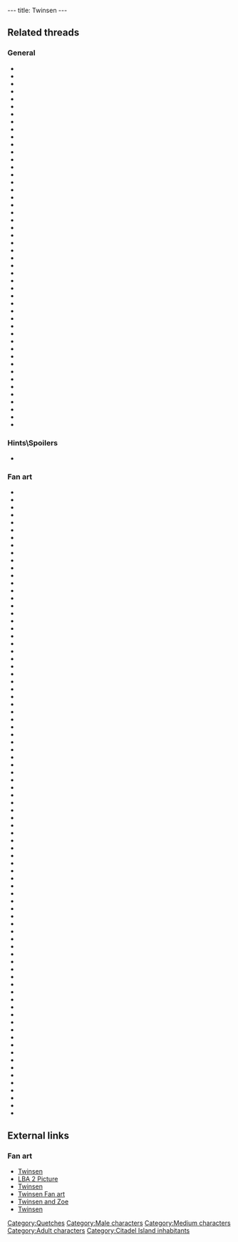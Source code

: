 ---
title: Twinsen
---

{{Character|
Name=Twinsen|
Image=TWINSEN.jpg|
Race=[[Quetch]]|
Gender=Male|
Size=Medium|
Age=Adult}}

==Related threads==
===General===
* {{thread|id=10988|title=Twinsen`s tattoo}}
* {{thread|id=10944|title=a twinsen that could swim}}
* {{thread|id=10898|title=Does Twinsen REALLY love Zoe`?}}
* {{thread|id=10423|title=Shocking Images! (E! True Hollywood story)}}
* {{thread|id=9040|title=Toss Up FINAL MATCH!}}
* {{thread|id=10042|title=LBA comic}}
* {{thread|id=9859|title=just finished LBA2, again}}
* {{thread|id=2893|title=Twinsen's Family}}
* {{thread|id=8895|title=Second Semi of the Toss Up!}}
* {{thread|id=7763|title=balloon twinsen, it will be made :D}}
* {{thread|id=8479|title=Twinsens Parents}}
* {{thread|id=8432|title=Are Twinsen and Zoe married?}}
* {{thread|id=8400|title=Who's voice is Twinsen???}}
* {{thread|id=8339|title=I find it funny...}}
* {{thread|id=8262|title=It's a girl!}}
* {{thread|id=7871|title=Twinsen's birthday}}
* {{thread|id=7967|title=Twinsen's parents ?}}
* {{thread|id=7924|title=Jobs for Twinsen & Zoe}}
* {{thread|id=7470|title=Twinsen Surname? Or Forename?}}
* {{thread|id=6981|title=Twinsen's voice}}
* {{thread|id=6949|title=Why?}}
* {{thread|id=6700|title=A theory over Twinsens swimming skill}}
* {{thread|id=6847|title=It looks like Twinsen!}}
* {{thread|id=6724|title=Twinsen the peace-keeper}}
* {{thread|id=6248|title=Twinsen's expression}}
* {{thread|id=6125|title=A question}}
* {{thread|id=5217|title=What's the BEST/FUNNIEST death you've given our dear Twinsen!}}
* {{thread|id=5184|title=Twinsen & Zoe again}}
* {{thread|id=4790|title=What Does Twinsen Eat?}}
* {{thread|id=4229|title=Twinsen & Funfrock in LBA 1 & 2}}
* {{thread|id=3884|title=Twinsen, a jumper?}}
* {{thread|id=3672|title=Twinsen's grandpa}}
* {{thread|id=3745|title=Whos got the best voice?}}
* {{thread|id=3297|title=Twinsen and d&d}}
* {{thread|id=2916|title=About our hero}}
* {{thread|id=2658|title=Is it just me or does ne1 else hate}}
* {{thread|id=155|title=Twinsun - a happy jolly place? I THINK NOT}}
* {{thread|id=1696|title=LBA 3 Ideas - Teaching Twinsen Kung Fu}}
* {{thread|id=1279|title=The A4 poster}}
* {{thread|id=1357|title=Last Name}}
* {{thread|id=1368|title=Twinsen's parents}}
* {{thread|id=1092|title=twinsen to the bone}}
* {{thread|id=540|title=I just played LBA2 again.... (C)}}
* {{thread|id=548|title=I was thinking of something..}}
* {{thread|id=459|title=here we go again...}}
* {{thread|id=361|title=Twinsen's Voice}}
* {{thread|id=11518|title=Wacky Twinsen game}}
* {{thread|id=11665|title=Anyway of doing new moves with twinsen(lba2)}}

===Hints\Spoilers===
* {{thread|id=1646|title=I think people should know this}}

===Fan art===
* {{thread|id=11118|title=Twinsen in clay}}
* {{thread|id=6222|title=For those interested to see what a cell-shaded LBA would look like}}
* {{thread|id=4852|title=Twinsen's model}}
* {{thread|id=9301|title=A public service announcement}}
* {{post|id=293985|title=Silk realm}}
* {{thread|id=11560|title=Evil twinsen (for a futur LBA 3 ?? ^^)}}
* {{thread|id=11287|title=Twinsen}}
* {{thread|id=11291|title=The Heir}}
* {{thread|id=11279|title=Old drawing from 2000}}
* {{thread|id=10941|title=Authur takes control of his destiny...A twinsen Fan comic...(rough)}}
* {{thread|id=3291|title=Edited Film Pictures}}
* {{thread|id=11175|title=another mockup}}
* {{thread|id=10985|title=Niggah stole my umbrella! LBA2 version.}}
* {{thread|id=9803|title=Lba 3}}
* {{thread|id=11007|title=twinsen paint image, old}}
* {{thread|id=11083|title=Twinsen, my style}}
* {{thread|id=10794|title=LBA advance mockup}}
* {{thread|id=10891|title=Twinsen :)}}
* {{thread|id=10819|title=Twinsen want's you!}}
* {{thread|id=10812|title=Ka-meh-ha-meh.. I mean Magic ball blast}}
* {{thread|id=10751|title=Another 3D twinsen}}
* {{thread|id=10774|title=Smilies}}
* {{thread|id=10763|title=Some picture.}}
* {{thread|id=11699|title=<nowiki>[3D]</nowiki> Twinsen's PC impresses his evil twin!}}
* {{thread|id=10655|title=Twinsen Background}}
* {{post|id=260335|title=The big 3D modelling Thread.}}
* {{thread|id=10535|title=My 3D twinsen}}
* {{thread|id=10509|title=MAD J's Fan Art}}
* {{thread|id=10340|title=how twinsen should look :)}}
* {{thread|id=10468|title=1997 LBA drawings done when I still a schoolboy}}
* {{thread|id=10479|title=A sketch I didn't know of}}
* {{thread|id=9829|title=Zoe}}
* {{thread|id=3216|title=Metal Gear Twinsen}}
* {{thread|id=10334|title=The Citadel}}
* {{thread|id=10242|title=Random collection}}
* {{thread|id=10194|title=Hand Drawn Twinsen}}
* {{thread|id=9972|title=Just having a go...}}
* {{thread|id=9855|title=half a minutes work}}
* {{post|id=229377|title=LBA comics??}}
* {{thread|id=9507|title=Twinsen character}}
* {{thread|id=9209|title=3D Twinsen pics (first attempt)}}
* {{thread|id=6098|title=LBA Cartoon}}
* {{thread|id=1644|title=Twinsen with magic ball pics}}
* {{post|id=228442|title=My first 3d animation!!!}}
* {{thread|id=6093|title=Flash fan movie}}
* {{thread|id=8393|title=LBA was origianlly invented during the Rock Age!}}
* {{thread|id=8358|title=Pixel Twinsen + other things}}
* {{thread|id=8206|title=My LBA 3 fake screenshot}}
* {{thread|id=5234|title=My little treat to the mbn, yep, a fully moddelled twinsen!}}
* {{thread|id=1648|title=Lba3}}
* {{thread|id=6687|title=%)}}
* {{thread|id=6194|title=Another twinsen}}
* {{thread|id=6096|title=Drawing of Twinsen}}
* {{thread|id=5002|title=My draws}}
* {{thread|id=5639|title=Request for twinsen related draws}}
* {{thread|id=4645|title=pictures!}}
* {{thread|id=4495|title=Twinsen and Zoe graphite stlye}}
* {{thread|id=11718|title=Another Fan Art for the pmeasure.}}
* {{thread|id=4586|title=Twinsen}}
* {{thread|id=4530|title=Twinsen - just a try ;)}}
* {{thread|id=4194|title=Twinsen hurts his eye}}
* {{thread|id=4380|title=too many twinsens}}
* {{thread|id=4134|title=My first Twinsen image}}
* {{thread|id=3989|title=Twinsen sitting on the cliffs of Citadel Island}}
* {{thread|id=3150|title=My first Lba image}}
* {{thread|id=3789|title=Twinsen wants YOU}}
* {{thread|id=3927|title=Evil Twinsen}}
* {{thread|id=3783|title=1337 Tw1n53n!!!111111}}
* {{thread|id=3669|title=Stupid Picture}}
* {{thread|id=3697|title=Lowpoly Twinsen}}
* {{thread|id=3701|title=Amazing! LBA3 planning! Wooo!}}
* {{thread|id=3696|title=>>!real Lba3 Screenshot!<<}}
* {{thread|id=3683|title=Statue of Twinsen}}
* {{thread|id=3521|title=For the petition, but overall nice to look at ;)}}
* {{thread|id=3331|title=Twinsen Mozilla}}
* {{thread|id=3229|title=Lba 3 Cover CD}}
* {{thread|id=3190|title=The replaced art}}
* {{post|id=37768|title=Twinsen's son/daughter}}
* {{thread|id=2037|title=3D Twinsen}}
* {{thread|id=2036|title=My new twinsen}}
* {{thread|id=1815|title=SEB's (Sethronn's Brother's) Twinsen 3d model}}
* {{thread|id=2006|title=Twinsen Animation}}
* {{thread|id=1821|title=Drawing of Twinsen in black and white}}

==External links==
===Fan art===
* [http://www.deviantart.com/view/5691675/ Twinsen]
* [http://www.deviantart.com/view/12986693/ LBA 2 Picture]
* [http://www.deviantart.com/view/19250173/ Twinsen]
* [http://www.deviantart.com/view/20104820/ Twinsen Fan art]
* [http://www.deviantart.com/view/1047280/ Twinsen and Zoe]
* [http://www.deviantart.com/view/23464621/ Twinsen]

{{Stub}}

[[Category:Quetches]]
[[Category:Male characters]]
[[Category:Medium characters]]
[[Category:Adult characters]]
[[Category:Citadel Island inhabitants]]